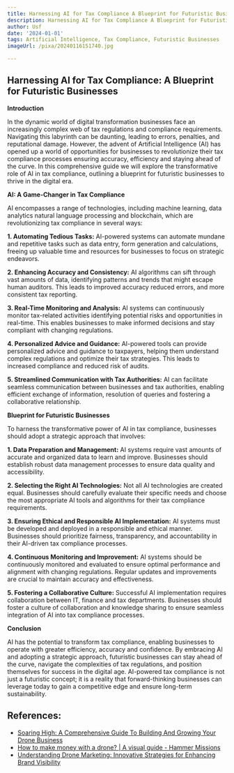 ```yaml
---
title: Harnessing AI for Tax Compliance A Blueprint for Futuristic Businesses
description: Harnessing AI for Tax Compliance A Blueprint for Futuristic Businesses
author: Usf
date: '2024-01-01'
tags: Artificial Intelligence, Tax Compliance, Futuristic Businesses
imageUrl: /pixa/20240116151740.jpg

---
```

##  Harnessing AI for Tax Compliance: A Blueprint for Futuristic Businesses

**Introduction**

In  the dynamic  world of digital transformation businesses face an increasingly complex web of tax regulations and compliance requirements. Navigating this labyrinth can be daunting, leading to errors, penalties, and  reputational damage.  However, the  advent  of  Artificial Intelligence (AI) has opened up a world of opportunities  for businesses to revolutionize their tax compliance processes ensuring accuracy, efficiency and staying ahead of the curve. In this comprehensive  guide we  will explore the  transformative role of AI in tax compliance, outlining a blueprint for futuristic businesses to thrive in the digital era.

**AI: A Game-Changer in Tax Compliance**

AI  encompasses a  range of  technologies, including machine learning, data analytics natural  language processing and blockchain, which are revolutionizing  tax compliance in several ways:

**1. Automating Tedious Tasks:** AI-powered systems can  automate mundane and repetitive tasks such as  data entry, form generation and calculations, freeing  up valuable time and resources  for businesses to focus on strategic  endeavors.

**2. Enhancing Accuracy and Consistency:** AI algorithms can sift through vast amounts of  data, identifying patterns and trends that might escape human auditors. This leads to improved accuracy reduced errors, and more consistent  tax reporting.

**3. Real-Time Monitoring  and Analysis:** AI systems can continuously monitor tax-related activities identifying potential risks and opportunities in real-time. This enables businesses to make informed decisions  and stay compliant with changing regulations.

**4. Personalized Advice and Guidance:** AI-powered tools can provide personalized advice and guidance to taxpayers, helping them understand complex regulations and optimize their tax strategies. This  leads to increased compliance and reduced risk of audits.

**5. Streamlined Communication with Tax Authorities:** AI can facilitate seamless communication between businesses  and tax authorities, enabling  efficient  exchange of information, resolution of  queries and fostering a collaborative relationship.

**Blueprint for Futuristic Businesses**

To  harness the transformative power of AI in  tax compliance, businesses should adopt a strategic approach that involves:

**1. Data Preparation and Management:** AI systems require vast amounts of accurate  and organized  data to learn and improve. Businesses should establish robust data management processes to ensure data quality and accessibility.

**2.  Selecting the Right AI Technologies:** Not all AI technologies are created equal. Businesses should carefully evaluate their  specific needs and choose the most appropriate AI tools and algorithms for their tax compliance  requirements.

**3. Ensuring Ethical and Responsible AI Implementation:** AI systems must be developed and deployed in a responsible and ethical manner. Businesses should prioritize fairness, transparency, and accountability in their AI-driven tax compliance processes.

**4. Continuous Monitoring and Improvement:** AI systems should be continuously monitored and evaluated to ensure optimal performance and alignment with changing regulations.  Regular updates and improvements are crucial to maintain accuracy and effectiveness.

**5. Fostering  a Collaborative Culture:** Successful AI  implementation requires collaboration between  IT, finance and tax departments. Businesses should foster a culture  of collaboration and knowledge sharing  to ensure seamless integration  of AI into tax  compliance processes.

**Conclusion**

AI has the potential to transform tax compliance, enabling businesses to operate with greater efficiency,  accuracy and confidence.  By embracing  AI and  adopting a strategic approach, futuristic  businesses can stay ahead of the curve, navigate the complexities  of tax regulations, and  position themselves for success in the digital age. AI-powered tax compliance is not just a futuristic concept; it is a reality that forward-thinking businesses can leverage today to gain a competitive edge  and ensure long-term sustainability.

## References:
- [Soaring High: A Comprehensive Guide To Building And Growing Your Drone Business](https://www.linkedin.com/pulse/soaring-high-comprehensive-guide-building-growing-your-guarnera)
- [How to make money with a drone? | A visual guide - Hammer Missions](https://www.hammermissions.com/post/how-to-make-money-with-a-drone)
- [Understanding Drone Marketing: Innovative Strategies for Enhancing Brand Visibility](https://www.mediummultimedia.com/en/marketing-usa/what-is-drone-marketing/)
